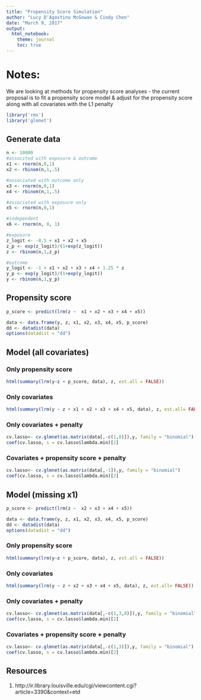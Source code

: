 ```yaml
---
title: "Propensity Score Simulation"
author: "Lucy D'Agostino McGowan & Cindy Chen"
date: "March 9, 2017"
output: 
  html_notebook:
    theme: journal
    toc: true
---
```


# Notes:
We are looking at methods for propensity score analyses - the current proposal is to fit a propensity score model & adjust for the propensity score along with all covariates with the L1 penalty
```r
library('rms')
library('glmnet')
```

## Generate data

```r
n <- 10000
#associted with exposure & outcome
x1 <- rnorm(n,0,1)
x2 <- rbinom(n,1,.5)

#associated with outcome only
x3 <- rnorm(n,0,1)
x4 <- rbinom(n,1,.5)

#associated with exposure only
x5 <- rnorm(n,0,1)

#independent
x6 <- rnorm(n, 0, 1)

#exposure
z_logit <- -0.5 + x1 + x2 + x5
z_p <- exp(z_logit)/(1+exp(z_logit))
z <- rbinom(n,1,z_p)

#outcome
y_logit <- -1 + x1 + x2 + x3 + x4 + 1.25 * z
y_p <- exp(y_logit)/(1+exp(y_logit))
y <- rbinom(n,1,y_p)
```

## Propensity score

```r
p_score <- predict(lrm(z ~  x1 + x2 + x3 + x4 + x5))

data <- data.frame(y, z, x1, x2, x3, x4, x5, p_score)
dd <- datadist(data)
options(datadist = "dd")
```


## Model (all covariates)

### Only propensity score
```r
html(summary(lrm(y~z + p_score, data), z, est.all = FALSE))
```
### Only covariates
```r
html(summary(lrm(y ~ z + x1 + x2 + x3 + x4 + x5, data), z, est.all= FALSE))
```

### Only covariates + penalty
```r
cv.lasso<- cv.glmnet(as.matrix(data[,-c(1,8)]),y, family = "binomial")
coef(cv.lasso, s = cv.lasso$lambda.min)[2]
```

### Covariates + propensity score + penalty
 
```r
cv.lasso<- cv.glmnet(as.matrix(data[,-1]),y, family = "binomial")
coef(cv.lasso, s = cv.lasso$lambda.min)[2]
```

## Model (missing x1)


```r
p_score <- predict(lrm(z ~  x2 + x3 + x4 + x5))

data <- data.frame(y, z, x1, x2, x3, x4, x5, p_score)
dd <- datadist(data)
options(datadist = "dd")
```

### Only propensity score
```r
html(summary(lrm(y~z + p_score, data), z, est.all = FALSE))
```
### Only covariates
```r
html(summary(lrm(y ~ z + x2 + x3 + x4 + x5, data), z, est.all= FALSE))
```

### Only covariates + penalty
```r
cv.lasso<- cv.glmnet(as.matrix(data[,-c(1,3,8)]),y, family = "binomial")
coef(cv.lasso, s = cv.lasso$lambda.min)[2]
```

### Covariates + propensity score + penalty
 
```r
cv.lasso<- cv.glmnet(as.matrix(data[,-c(1,3)]),y, family = "binomial")
coef(cv.lasso, s = cv.lasso$lambda.min)[2]
```


## Resources
1. http://ir.library.louisville.edu/cgi/viewcontent.cgi?article=3390&context=etd
